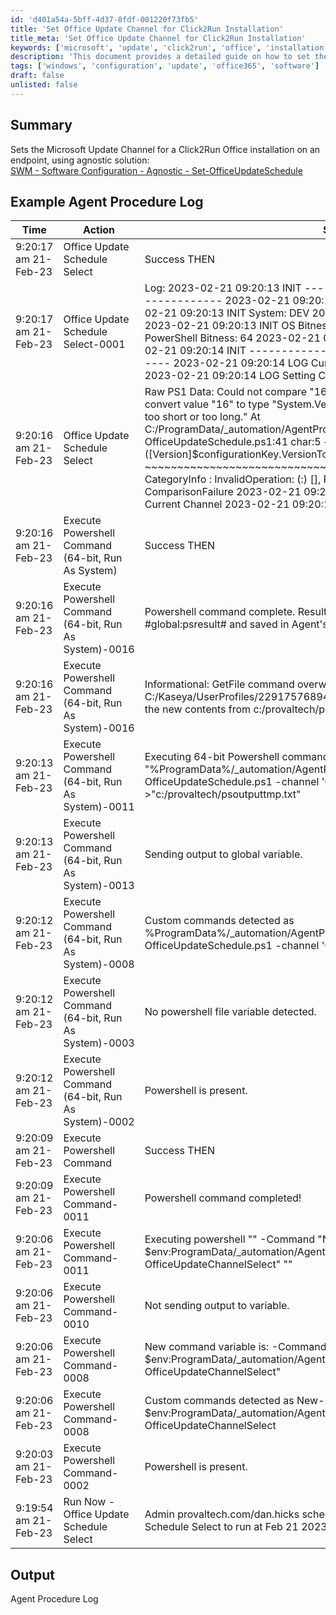 ```yaml
---
id: 'd401a54a-5bff-4d37-8fdf-001220f73fb5'
title: 'Set Office Update Channel for Click2Run Installation'
title_meta: 'Set Office Update Channel for Click2Run Installation'
keywords: ['microsoft', 'update', 'click2run', 'office', 'installation']
description: 'This document provides a detailed guide on how to set the Microsoft Update Channel for a Click2Run Office installation on an endpoint using an agnostic solution. It includes a summary, example agent procedure logs, and expected output for successful execution.'
tags: ['windows', 'configuration', 'update', 'office365', 'software']
draft: false
unlisted: false
---
```

## Summary

Sets the Microsoft Update Channel for a Click2Run Office installation on an endpoint, using agnostic solution:  
[SWM - Software Configuration - Agnostic - Set-OfficeUpdateSchedule](https://proval.itglue.com/DOC-5078775-12083867)

## Example Agent Procedure Log

| Time                        | Action                                             | Status                                                                                           | User                          |
|-----------------------------|---------------------------------------------------|--------------------------------------------------------------------------------------------------|-------------------------------|
| 9:20:17 am 21-Feb-23       | Office Update Schedule Select                      | Success THEN                                                                                    | provaltech.com/dan.hicks      |
| 9:20:17 am 21-Feb-23       | Office Update Schedule Select-0001                | Log: 2023-02-21 09:20:13 INIT ----------------------------------------------- 2023-02-21 09:20:13 INIT Set-OfficeUpdateSchedule 2023-02-21 09:20:13 INIT System: DEV 2023-02-21 09:20:13 INIT User: DEV$ 2023-02-21 09:20:13 INIT OS Bitness: AMD64 2023-02-21 09:20:14 INIT PowerShell Bitness: 64 2023-02-21 09:20:14 INIT PowerShell Version: 5 2023-02-21 09:20:14 INIT ----------------------------------------------- 2023-02-21 09:20:14 LOG Current Office 365 Channel: Current Channel 2023-02-21 09:20:14 LOG Setting Channel to Current Channel | provaltech.com/dan.hicks      |
| 9:20:16 am 21-Feb-23       | Office Update Schedule Select                      | Raw PS1 Data: Could not compare "16.0.16026.20146" to "16". Error: "Cannot convert value "16" to type "System.Version". Error: "Version string portion was too short or too long." At C:/ProgramData/_automation/AgentProcedure/OfficeUpdateChannelSelect/Set-OfficeUpdateSchedule.ps1:41 char:5 + if ([Version]$configurationKey.VersionToReport -lt 16) \{ + ~~~~~~~~~~~~~~~~~~~~~~~~~~~~~~~~~~~~~~~~~~~~~~~~~ + CategoryInfo : InvalidOperation: (:) [], RuntimeException + FullyQualifiedErrorId : ComparisonFailure 2023-02-21 09:20:14 LOG Current Office 365 Channel: Current Channel 2023-02-21 09:20:14 LOG Setting Channel to Current Channel | provaltech.com/dan.hicks      |
| 9:20:16 am 21-Feb-23       | Execute Powershell Command (64-bit, Run As System)| Success THEN                                                                                    | provaltech.com/dan.hicks      |
| 9:20:16 am 21-Feb-23       | Execute Powershell Command (64-bit, Run As System)-0016 | Powershell command complete. Results returned to global variable #global:psresult# and saved in Agent's Documents tab of server. | provaltech.com/dan.hicks      |
| 9:20:16 am 21-Feb-23       | Execute Powershell Command (64-bit, Run As System)-0016 | Informational: GetFile command overwrote the server file C:/Kaseya/UserProfiles/229175768944442/GetFiles/../docs/psoutput.txt with the new contents from c:/provaltech/psoutput.txt in THEN step 3. | provaltech.com/dan.hicks      |
| 9:20:13 am 21-Feb-23       | Execute Powershell Command (64-bit, Run As System)-0011 | Executing 64-bit Powershell command as System: "" -command "%ProgramData%/_automation/AgentProcedure/OfficeUpdateChannelSelect/Set-OfficeUpdateSchedule.ps1 -channel 'Current Channel'" >"c:/provaltech/psoutputtmp.txt" | provaltech.com/dan.hicks      |
| 9:20:13 am 21-Feb-23       | Execute Powershell Command (64-bit, Run As System)-0013 | Sending output to global variable.                                                               | provaltech.com/dan.hicks      |
| 9:20:12 am 21-Feb-23       | Execute Powershell Command (64-bit, Run As System)-0008 | Custom commands detected as %ProgramData%/_automation/AgentProcedure/OfficeUpdateChannelSelect/Set-OfficeUpdateSchedule.ps1 -channel 'Current Channel' | provaltech.com/dan.hicks      |
| 9:20:12 am 21-Feb-23       | Execute Powershell Command (64-bit, Run As System)-0003 | No powershell file variable detected.                                                            | provaltech.com/dan.hicks      |
| 9:20:12 am 21-Feb-23       | Execute Powershell Command (64-bit, Run As System)-0002 | Powershell is present.                                                                           | provaltech.com/dan.hicks      |
| 9:20:09 am 21-Feb-23       | Execute Powershell Command                          | Success THEN                                                                                    | provaltech.com/dan.hicks      |
| 9:20:09 am 21-Feb-23       | Execute Powershell Command-0011                     | Powershell command completed!                                                                    | provaltech.com/dan.hicks      |
| 9:20:06 am 21-Feb-23       | Execute Powershell Command-0011                     | Executing powershell "" -Command "New-Item -Type Directory -Path $env:ProgramData/_automation/AgentProcedure -name OfficeUpdateChannelSelect" "" | provaltech.com/dan.hicks      |
| 9:20:06 am 21-Feb-23       | Execute Powershell Command-0010                     | Not sending output to variable.                                                                  | provaltech.com/dan.hicks      |
| 9:20:06 am 21-Feb-23       | Execute Powershell Command-0008                     | New command variable is: -Command "New-Item -Type Directory -Path $env:ProgramData/_automation/AgentProcedure -name OfficeUpdateChannelSelect" | provaltech.com/dan.hicks      |
| 9:20:06 am 21-Feb-23       | Execute Powershell Command-0008                     | Custom commands detected as New-Item -Type Directory -Path $env:ProgramData/_automation/AgentProcedure -name OfficeUpdateChannelSelect | provaltech.com/dan.hicks      |
| 9:20:03 am 21-Feb-23       | Execute Powershell Command-0002                     | Powershell is present.                                                                           | provaltech.com/dan.hicks      |
| 9:19:54 am 21-Feb-23       | Run Now - Office Update Schedule Select              | Admin provaltech.com/dan.hicks scheduled procedure Run Now - Office Update Schedule Select to run at Feb 21 2023 9:19AM |                               |

## Output

Agent Procedure Log













